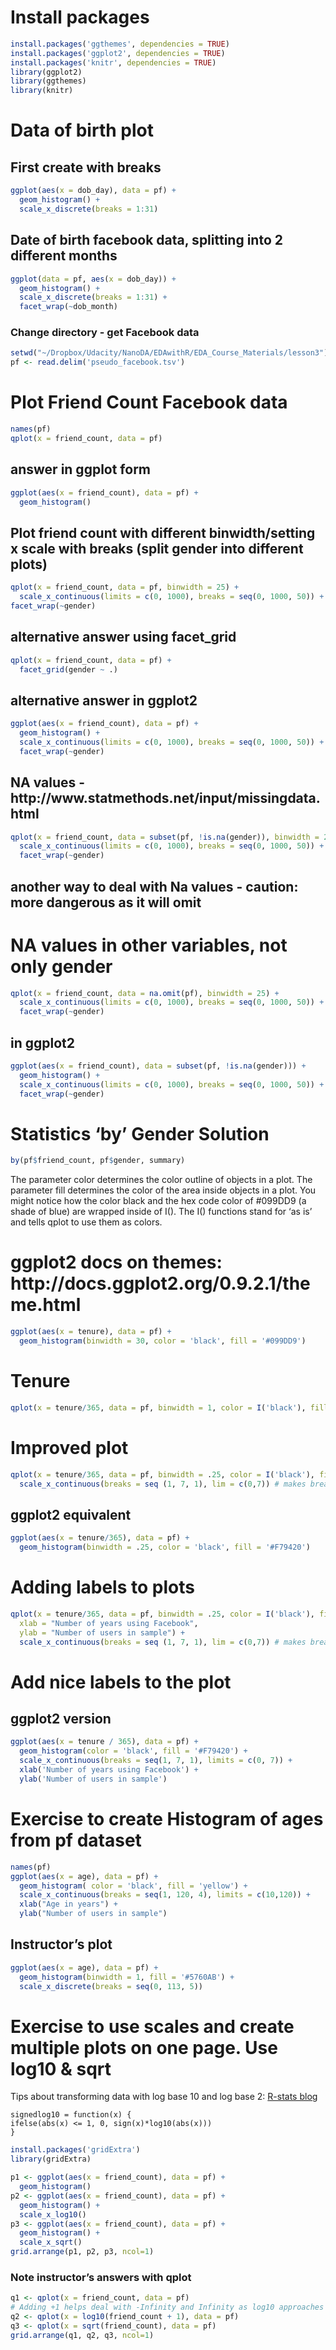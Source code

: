 # Install packages
```r
install.packages('ggthemes', dependencies = TRUE) 
install.packages('ggplot2', dependencies = TRUE) 
install.packages('knitr', dependencies = TRUE) 
library(ggplot2)
library(ggthemes)
library(knitr)
```
# Data of birth plot
## First create with breaks
```r
ggplot(aes(x = dob_day), data = pf) + 
  geom_histogram() + 
  scale_x_discrete(breaks = 1:31)
```
## Date of birth facebook data, splitting into 2 different months
```r
ggplot(data = pf, aes(x = dob_day)) + 
  geom_histogram() + 
  scale_x_discrete(breaks = 1:31) + 
  facet_wrap(~dob_month)
```
### Change directory - get Facebook data
```r
setwd("~/Dropbox/Udacity/NanoDA/EDAwithR/EDA_Course_Materials/lesson3")
pf <- read.delim('pseudo_facebook.tsv')
```

# Plot Friend Count Facebook data
```r
names(pf)
qplot(x = friend_count, data = pf)
```

## answer in ggplot form
```r
ggplot(aes(x = friend_count), data = pf) + 
  geom_histogram()
```
## Plot friend count with different binwidth/setting x scale with breaks (split gender into different plots) 
```r

qplot(x = friend_count, data = pf, binwidth = 25) + 
  scale_x_continuous(limits = c(0, 1000), breaks = seq(0, 1000, 50)) +
facet_wrap(~gender)
```
## alternative answer using facet_grid
```r
qplot(x = friend_count, data = pf) + 
  facet_grid(gender ~ .) 
```
## alternative answer in ggplot2
```r
ggplot(aes(x = friend_count), data = pf) + 
  geom_histogram() + 
  scale_x_continuous(limits = c(0, 1000), breaks = seq(0, 1000, 50)) +
  facet_wrap(~gender)
```

## NA values - http://www.statmethods.net/input/missingdata.html
```r
qplot(x = friend_count, data = subset(pf, !is.na(gender)), binwidth = 25) + 
  scale_x_continuous(limits = c(0, 1000), breaks = seq(0, 1000, 50)) +
  facet_wrap(~gender)
```
## another way to deal with Na values - caution: more dangerous as it will omit
# NA values in other variables, not only gender
```r
qplot(x = friend_count, data = na.omit(pf), binwidth = 25) + 
  scale_x_continuous(limits = c(0, 1000), breaks = seq(0, 1000, 50)) +
  facet_wrap(~gender)
```
## in ggplot2
```r
ggplot(aes(x = friend_count), data = subset(pf, !is.na(gender))) +
  geom_histogram() + 
  scale_x_continuous(limits = c(0, 1000), breaks = seq(0, 1000, 50)) +
  facet_wrap(~gender)
```


# Statistics 'by' Gender Solution
```r
by(pf$friend_count, pf$gender, summary)
```

The parameter color determines the color outline of objects in a plot. 
The parameter fill determines the color of the area inside objects in a plot. 
You might notice how the color black and the hex code color of #099DD9 (a shade of blue)
are wrapped inside of I(). The I() functions stand for 'as is' and tells qplot 
to use them as colors. 

# ggplot2 docs on themes: http://docs.ggplot2.org/0.9.2.1/theme.html
```r

ggplot(aes(x = tenure), data = pf) + 
  geom_histogram(binwidth = 30, color = 'black', fill = '#099DD9')
```

# Tenure
```r
qplot(x = tenure/365, data = pf, binwidth = 1, color = I('black'), fill = I('#099DD9'))
```
# Improved plot
```r
qplot(x = tenure/365, data = pf, binwidth = .25, color = I('black'), fill = I('#F79420')) +
  scale_x_continuous(breaks = seq (1, 7, 1), lim = c(0,7)) # makes breaks go from 0-7
```
## ggplot2 equivalent
```r
ggplot(aes(x = tenure/365), data = pf) + 
  geom_histogram(binwidth = .25, color = 'black', fill = '#F79420')
```

# Adding labels to plots
```r
qplot(x = tenure/365, data = pf, binwidth = .25, color = I('black'), fill = I('#F79420'),
  xlab = "Number of years using Facebook",
  ylab = "Number of users in sample") +  
  scale_x_continuous(breaks = seq (1, 7, 1), lim = c(0,7)) # makes breaks go from 0-7
```
# Add nice labels to the plot
## ggplot2 version
```r
ggplot(aes(x = tenure / 365), data = pf) + 
  geom_histogram(color = 'black', fill = '#F79420') + 
  scale_x_continuous(breaks = seq(1, 7, 1), limits = c(0, 7)) + 
  xlab('Number of years using Facebook') + 
  ylab('Number of users in sample')
```


# Exercise to create Histogram of ages from pf dataset
```r
names(pf)
ggplot(aes(x = age), data = pf) +
  geom_histogram( color = 'black', fill = 'yellow') +
  scale_x_continuous(breaks = seq(1, 120, 4), limits = c(10,120)) +
  xlab("Age in years") +
  ylab("Number of users in sample")
```
## Instructor's plot
```r
ggplot(aes(x = age), data = pf) + 
  geom_histogram(binwidth = 1, fill = '#5760AB') + 
  scale_x_discrete(breaks = seq(0, 113, 5))
```

# Exercise to use scales and create multiple plots on one page. Use log10 & sqrt

Tips about transforming data with log base 10 and log base 2: 
[R-stats blog](http://www.r-statistics.com/2013/05/log-transformations-for-skewed-and-wide-distributions-from-practical-data-science-with-r/)
```
signedlog10 = function(x) {
ifelse(abs(x) <= 1, 0, sign(x)*log10(abs(x)))
}
```
```r
install.packages('gridExtra') 
library(gridExtra)

p1 <- ggplot(aes(x = friend_count), data = pf) + 
  geom_histogram()
p2 <- ggplot(aes(x = friend_count), data = pf) + 
  geom_histogram() +
  scale_x_log10()
p3 <- ggplot(aes(x = friend_count), data = pf) + 
  geom_histogram() +
  scale_x_sqrt()
grid.arrange(p1, p2, p3, ncol=1)
```

### Note instructor's answers with qplot
```r
q1 <- qplot(x = friend_count, data = pf)
# Adding +1 helps deal with -Infinity and Infinity as log10 approaches 0
q2 <- qplot(x = log10(friend_count + 1), data = pf)
q3 <- qplot(x = sqrt(friend_count), data = pf)
grid.arrange(q1, q2, q3, ncol=1)
```

